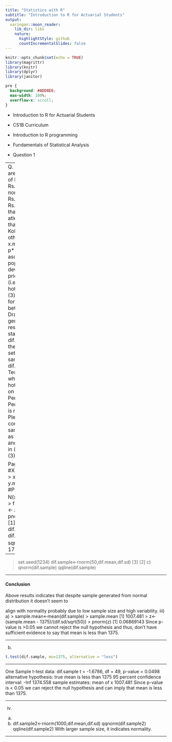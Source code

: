 ```yaml
---
title: "Statistics with R"
subtitle: "Introduction to R for Actuarial Students"
output:
  xaringan::moon_reader:
    lib_dir: libs
    nature:
      highlightStyle: github
      countIncrementalSlides: false
---
```


```r
knitr::opts_chunk$set(echo = TRUE)
library(magrittr)
library(knitr)
library(dplyr)
library(janitor)


```

```css
pre {
  background: #ADD8E6;
  max-width: 100%;
  overflow-x: scroll;
}
```

* Introduction to R for Actuarial Students

* CS1B Curriculum

* Introduction to R programming
* Fundamentals of Statistical Analysis

* Question 1

---
Q. 1)
i) Hotel room prices in Mumbai are normally distributed with a mean of Rs. 5400 and standard deviation of Rs. 900, whereas prices in Kolkata are normally distributed with a mean of Rs. 3600 and standard deviation of Rs. 1500. Compute the probability that a hotel room price in Mumbai is atleast twice the price in Kolkata. Note that the hotel prices in Mumbai and Kolkata are independent of each other.
Store mean and sd values as x.mean, x.sd, y.mean,y.sd,etc.
Hint: p**** is a useful function to ascertain CDF.
(5)
ii)
a) Show that the population mean and standard deviation of “differences in hotel prices between Mumbai and Kolkata” (i.e., Mumbai hotel prices – Kolkata hotel Prices) are 1800 and 1749.86.
(3)
b) Generate a sample of size 50 for the ” differences in hotel prices between Mumbai and Kolkata”.
(2)
c) Draw qqplot and qqline for the sample generated and comment on the results.
(4)
Store population mean and standard deviation of differences as dif.mean and dif.sd
Make sure to set the seed value to 1234 i.e use set.seed(1234) before generating the sample.
Store the sample as dif.sample
Don’t paste the sample
iii) Test using 5% significance level whether the mean of “difference in hotel prices” is less than 1375 based on the sample generated in part (ii).
a) Perform z-test and comment.
(5)
b) Perform t-test (assuming population is not known) and comment.
(3)
Please ensure to include test conclusion.
iv)
a) Generate another sample but with size=1000 and store as dif.sample2.
(1)
b) Draw qqplot and qqline for the sample generated in (iv.a) and comment on the results.
(3)
[26]


Page 2 of 8
Solution 1:
i)
> #X~N(5400,900^2)
> x.mean=5400
> x.sd=900
> #Y~N(3600,1500^2)
> y.mean= 3600
> y.sd=1500
> #P(X>2Y) = P(X-2Y>0)
> # X-2Y ~ N(x.mean - 2y.mean, x.sd^2+4y.sd^2)
>
> f.mean<-x.mean - 2*y.mean
> f.var <- x.sd^2+4*y.sd^2
>
> 1-pnorm(0,mean=f.mean,sd=sqrt(f.var))
[1] 0.2827485
[Max 5]
ii)
a)
b)
> > dif.mean<-x.mean - y.mean
> dif.mean
[1] 1800
>
> dif.sd <-sqrt(x.sd^2+y.sd^2)
> dif.sd
[1] 1749.286

---

> set.seed(1234)
> dif.sample<-rnorm(50,dif.mean,dif.sd)
[3]
[2]
c)
qnorm(dif.sample)
qqline(dif.sample)

---

#### Conclusion 

Above results indicates that despite sample generated from normal distribution it doesn’t seem to

align with normality probably due to low sample size and high variability.
iii)
a)
> sample.mean<-mean(dif.sample)
> sample.mean
[1] 1007.481
> z<- (sample.mean - 1375)/(dif.sd/sqrt(50))
> pnorm(z)
[1] 0.06869143
Since p-value is >0.05 we cannot reject the null hypothesis and thus, don’t have sufficient evidence to say that mean is less than 1375.

---

b)

```r
t.test(dif.sample, mu=1375, alternative = "less")
```

---

One Sample t-test
data: dif.sample
t = -1.6786, df = 49, p-value = 0.0498
alternative hypothesis: true mean is less than 1375
95 percent confidence interval:
-Inf 1374.558
sample estimates:
mean of x
1007.481
Since p-value is < 0.05 we can reject the null hypothesis and can imply that mean is less than 1375.

---

iv)
a)
b)
dif.sample2<-rnorm(1000,dif.mean,dif.sd)
qqnorm(dif.sample2)
qqline(dif.sample2)
With larger sample size, it indicates normality.

---